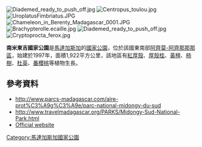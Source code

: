 {{Expand language|1=en|time=2021-02-19T16:29:12+00:00}}
[[Image:Diademed_ready_to_push_off.jpg|right]]
[[Image:Centropus_toulou.jpg|right]]
[[Image:UroplatusFimbriatus.JPG|right]]
[[Image:Chameleon_in_Berenty_Madagascar_0001.JPG|right]]
[[Image:Brachypterolle.ecaille.jpg|right]]
[[Image:Diademed_ready_to_push_off.jpg|right]]
[[Image:Cryptoprocta_ferox.jpg|right]]

{{coord|23|30|S|46|55|E|display=title}}

'''南米東吉國家公園'''是[[馬達加斯加|馬達加斯加]]的[[國家公園|國家公園]]，位於該國東南部[[阿齊莫-阿齊那那那區|阿齊莫-阿齊那那那區]]，始建於1997年，面積1,922平方公里，該地區有[[紅厚殼屬|紅厚殼]]、[[厚殼桂屬|厚殼桂]]、[[黃檀屬|黃檀]]、[[柿樹屬|柿樹]]、[[杜英屬|杜英]]、[[番櫻桃屬|番櫻桃]]等植物生長。

==參考資料==
* http://www.parcs-madagascar.com/aire-prot%C3%A9g%C3%A9e/parc-national-midongy-du-sud {{Wayback|url=http://www.parcs-madagascar.com/aire-prot%C3%A9g%C3%A9e/parc-national-midongy-du-sud |date=20160308101550 }}
* http://www.travelmadagascar.org/PARKS/Midongy-Sud-National-Park.html {{Wayback|url=http://www.travelmadagascar.org/PARKS/Midongy-Sud-National-Park.html |date=20200920225613 }}
* [https://web.archive.org/web/20120612164330/http://www.parcs-madagascar.com/fiche-aire-protegee_en.php?Ap=24 Official website]

{{Madagascar-geo-stub}}
[[Category:馬達加斯加國家公園|Category:馬達加斯加國家公園]]